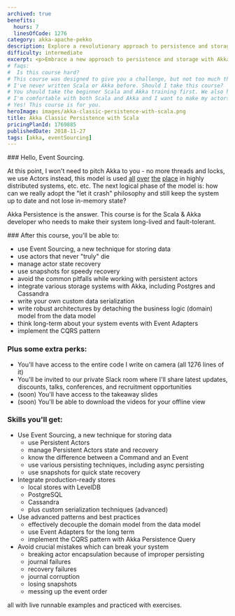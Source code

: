 ```yaml
---
archived: true
benefits:
  hours: 7
  linesOfCode: 1276
category: akka-apache-pekko
description: Explore a revolutionary approach to persistence and storage with Akka Persistence and Scala, designed to seamlessly integrate with the Actor Model. Discover how this advanced solution enhances your system's efficiency and scalability by offering a robust framework tailored for modern application development.
difficulty: intermediate
excerpt: <p>Embrace a new approach to persistence and storage with Akka Persistence and Scala, a solution that perfectly complements the Actor Model</p>
# faqs:
#  Is this course hard?
# This course was designed to give you a challenge, but not too much that it becomes frustrating. In case you struggle with something, we have a whole group on Slack for discussions, and I'm responsive.
# I've never written Scala or Akka before. Should I take this course?
# You should take the beginner Scala and Akka training first. We also have ~40 minutes of Scala/Akka overview at the beginning of the course, but that won't give you the skills you need if you've never seen this before.
# I'm comfortable with both Scala and Akka and I want to make my actors live forever. Should I take this course?
# Yes! This course is for you.
heroImage: images/akka-classic-persistence-with-scala.png
title: Akka Classic Persistence with Scala
pricingPlanId: 1769885
publishedDate: 2018-11-27
tags: [akka, eventSourcing]
---
```



<CourseLayout>
<Fragment slot="goal">
### Hello, Event Sourcing.

At this point, I won't need to pitch Akka to you - no more threads and locks, we use Actors instead, this model is used [all](https://www.lightbend.com/case-studies) [over](https://x.com/lightbend/status/1067393653356802048?lang=en) [the](https://www.linkedin.com/blog/engineering/product-design/now-you-see-me-now-you-dont-linkedins-real-time-presence-platf) [place](https://community.ibm.com/community/user/wasdevops/viewdocument/reactive-commerce-transformation-jo-1?CommunityKey=5c4ba155-561a-4794-9883-bb0c6164e14e&tab=librarydocuments) in highly distributed systems, etc. etc. The next logical phase of the model is: how can we really adopt the "let it crash" philosophy and still keep the system up to date and not lose in-memory state?

Akka Persistence is the answer. This course is for the Scala & Akka developer who needs to make their system long-lived and fault-tolerant.

</Fragment>
<Fragment slot="skills">
### After this course, you'll be able to:

- use Event Sourcing, a new technique for storing data
- use actors that never "truly" die
- manage actor state recovery
- use snapshots for speedy recovery
- avoid the common pitfalls while working with persistent actors
- integrate various storage systems with Akka, including Postgres and Cassandra
- write your own custom data serialization
- write robust architectures by detaching the business logic (domain) model from the data model
- think long-term about your system events with Event Adapters
- implement the CQRS pattern

### Plus some extra perks:

- You'll have access to the entire code I write on camera (all 1276 lines of it)
- You'll be invited to our private Slack room where I'll share latest updates, discounts, talks, conferences, and recruitment opportunities
- (soon) You'll have access to the takeaway slides
- (soon) You'll be able to download the videos for your offline view

### Skills you'll get:

- Use Event Sourcing, a new technique for storing data
  - use Persistent Actors
  - manage Persistent Actors state and recovery
  - know the difference between a Command and an Event
  - use various persisting techniques, including async persisting
  - use snapshots for quick state recovery
- Integrate production-ready stores
  - local stores with LevelDB
  - PostgreSQL
  - Cassandra
  - plus custom serialization techniques (advanced)
- Use advanced patterns and best practices
  - effectively decouple the domain model from the data model
  - use Event Adapters for the long term
  - implement the CQRS pattern with Akka Persistence Query
- Avoid crucial mistakes which can break your system
  - breaking actor encapsulation because of improper persisting
  - journal failures
  - recovery failures
  - journal corruption
  - losing snapshots
  - messing up the event order

all with live runnable examples and practiced with exercises.

</Fragment>
</CourseLayout>
